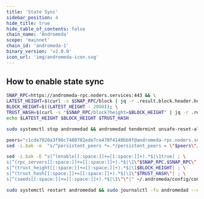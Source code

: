 ```yaml
---
title: 'State Sync'
sidebar_position: 4
hide_title: true
hide_table_of_contents: false
chain_name: 'Andromeda'
scope: 'mainnet'
chain_id: 'andromeda-1'
binary_version: 'v2.0.0'
icon_url: 'img/andromeda-icon.svg'
---
```



<PageTitle
  iconUrl="img/andromeda-icon.svg"
  title="Andromeda State Sync"
  chainId="andromeda-1"
  version="v2.0.0"
/>

## How to enable state sync

```bash
SNAP_RPC=https://andromeda-rpc.noders.services:443 && \
LATEST_HEIGHT=$(curl -s $SNAP_RPC/block | jq -r .result.block.header.height); \
BLOCK_HEIGHT=$((LATEST_HEIGHT - 2000)); \
TRUST_HASH=$(curl -s "$SNAP_RPC/block?height=$BLOCK_HEIGHT" | jq -r .result.block_id.hash) && \
echo $LATEST_HEIGHT $BLOCK_HEIGHT $TRUST_HASH
```

```bash
sudo systemctl stop andromedad && andromedad tendermint unsafe-reset-all --home ~/.andromeda --keep-addr-book
```

```bash
peers="c1cde7020a3f96c7480702ede7ce470f4140bb8f@andromeda-rpc.noders.services:21256"
sed -i.bak -e  "s/^persistent_peers *=.*/persistent_peers = \"$peers\"/" ~/.andromeda/config/config.toml
```

```bash
sed -i.bak -E "s|^(enable[[:space:]]+=[[:space:]]+).*$|\1true| ; \
s|^(rpc_servers[[:space:]]+=[[:space:]]+).*$|\1\"$SNAP_RPC,$SNAP_RPC\"| ; \
s|^(trust_height[[:space:]]+=[[:space:]]+).*$|\1$BLOCK_HEIGHT| ; \
s|^(trust_hash[[:space:]]+=[[:space:]]+).*$|\1\"$TRUST_HASH\"| ; \
s|^(seeds[[:space:]]+=[[:space:]]+).*$|\1\"\"|" ~/.andromeda/config/config.toml
```

```bash
sudo systemctl restart andromedad && sudo journalctl -fu andromedad --no-hostname -o cat
```
